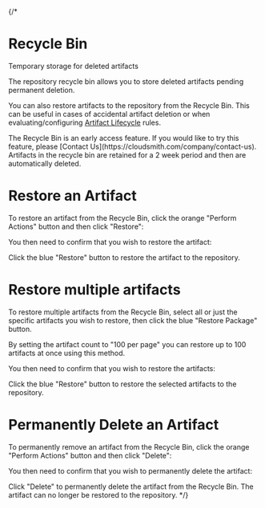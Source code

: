 
{/* 
# Recycle Bin

Temporary storage for deleted artifacts

The repository recycle bin allows you to store deleted artifacts pending permanent deletion. 

You can also restore artifacts to the repository from the Recycle Bin. This can be useful in cases of accidental artifact deletion or when evaluating/configuring [Artifact Lifecycle](/artifact-management/retention-rules) rules.    

<Note variant="note" headline="Early Access Feature">
The Recycle Bin is an early access feature. If you would like to try this feature, please [Contact Us](https://cloudsmith.com/company/contact-us).
</Note>

<Note variant="warning" headline="Artifact Retention">
Artifacts in the recycle bin are retained for a 2 week period and then are automatically deleted.
</Note>

# Restore an Artifact

To restore an artifact from the Recycle Bin, click the orange "Perform Actions" button and then click "Restore":

<BlockImage src={img3c588a7_recycle_bin_restore} alt="Restore an artifact"></BlockImage>

You then need to confirm that you wish to restore the artifact: 

<BlockImage src={imgcc4f39b_recycle_bin_restore_confirmation} alt=""></BlockImage>

Click the blue "Restore" button to restore the artifact to the repository. 

# Restore multiple artifacts

To restore multiple artifacts from the Recycle Bin, select all or just the specific artifacts you wish to restore, then click the blue "Restore Package" button. 

<BlockImage src={img4f72713_recycle_bin_restore_multiple} alt="Restore multiple artifacts"></BlockImage>

By setting the artifact count to "100 per page" you can restore up to 100 artifacts at once using this method.

You then need to confirm that you wish to restore the artifacts:

<BlockImage src={img4cef609_Screenshot_2024_07_26_at_11_21_31} alt=""></BlockImage>

Click the blue "Restore" button to restore the selected artifacts to the repository. 

# Permanently Delete an Artifact

To permanently remove an artifact from the Recycle Bin, click the orange "Perform Actions" button and then click "Delete":

<BlockImage src={imgb29925f_recycle_bin_delete} alt=""></BlockImage>

You then need to confirm that you wish to permanently delete the artifact:

<BlockImage src={imgf6d126e_recycle_bin_delete_confim} alt=""></BlockImage>

Click "Delete" to permanently delete the artifact from the Recycle Bin. The artifact can no longer be restored to the repository. */}
